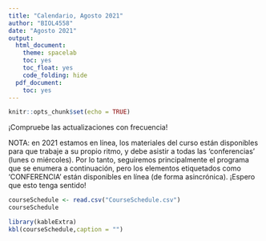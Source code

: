 ```yaml
---
title: "Calendario, Agosto 2021"
author: "BIOL4558"
date: "Agosto 2021"
output:
  html_document: 
    theme: spacelab
    toc: yes
    toc_float: yes
    code_folding: hide
  pdf_document:
    toc: yes
---
```


```r
knitr::opts_chunk$set(echo = TRUE)
```

¡Compruebe las actualizaciones con frecuencia!

NOTA: en 2021 estamos en línea, los materiales del curso están disponibles para que trabaje a su propio ritmo, y debe asistir a todas las 'conferencias' (lunes o miércoles). Por lo tanto, seguiremos principalmente el programa que se enumera a continuación, pero los elementos etiquetados como 'CONFERENCIA' están disponibles en línea (de forma asincrónica). ¡Espero que esto tenga sentido!


```r
courseSchedule <- read.csv("CourseSchedule.csv")
courseSchedule
```

```r
library(kableExtra)
kbl(courseSchedule,caption = "")

```
